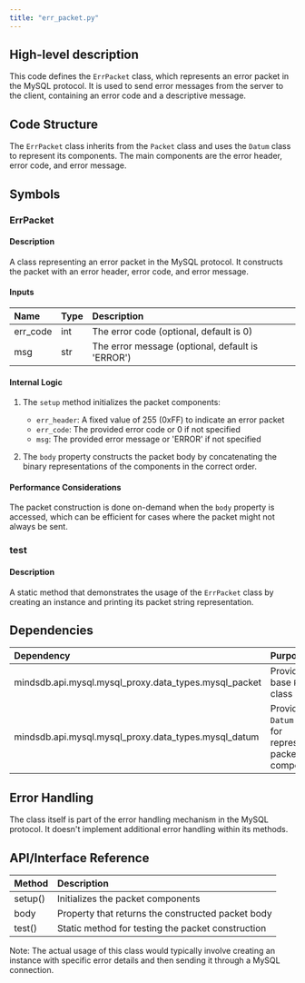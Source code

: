 ```yaml
---
title: "err_packet.py"
---
```


## High-level description
This code defines the `ErrPacket` class, which represents an error packet in the MySQL protocol. It is used to send error messages from the server to the client, containing an error code and a descriptive message.

## Code Structure
The `ErrPacket` class inherits from the `Packet` class and uses the `Datum` class to represent its components. The main components are the error header, error code, and error message.

## Symbols

### ErrPacket
#### Description
A class representing an error packet in the MySQL protocol. It constructs the packet with an error header, error code, and error message.

#### Inputs
| Name | Type | Description |
|:-----|:-----|:------------|
| err_code | int | The error code (optional, default is 0) |
| msg | str | The error message (optional, default is 'ERROR') |

#### Internal Logic
1. The `setup` method initializes the packet components:
   - `err_header`: A fixed value of 255 (0xFF) to indicate an error packet
   - `err_code`: The provided error code or 0 if not specified
   - `msg`: The provided error message or 'ERROR' if not specified

2. The `body` property constructs the packet body by concatenating the binary representations of the components in the correct order.

#### Performance Considerations
The packet construction is done on-demand when the `body` property is accessed, which can be efficient for cases where the packet might not always be sent.

### test
#### Description
A static method that demonstrates the usage of the `ErrPacket` class by creating an instance and printing its packet string representation.

## Dependencies
| Dependency | Purpose |
|:-----------|:--------|
| mindsdb.api.mysql.mysql_proxy.data_types.mysql_packet | Provides the base `Packet` class |
| mindsdb.api.mysql.mysql_proxy.data_types.mysql_datum | Provides the `Datum` class for representing packet components |

## Error Handling
The class itself is part of the error handling mechanism in the MySQL protocol. It doesn't implement additional error handling within its methods.

## API/Interface Reference
| Method | Description |
|:-------|:------------|
| setup() | Initializes the packet components |
| body | Property that returns the constructed packet body |
| test() | Static method for testing the packet construction |

Note: The actual usage of this class would typically involve creating an instance with specific error details and then sending it through a MySQL connection.